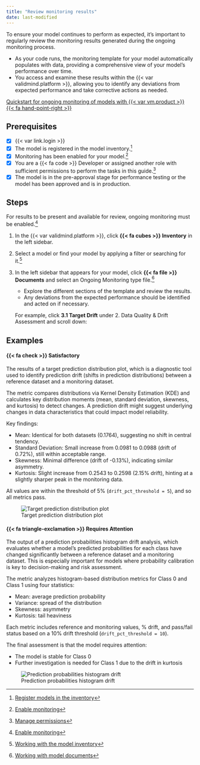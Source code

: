 ```yaml
---
title: "Review monitoring results"
date: last-modified
---
```


To ensure your model continues to perform as expected, it's important to regularly review the monitoring results generated during the ongoing monitoring process. 

- As your code runs, the monitoring template for your model automatically populates with data, providing a comprehensive view of your model's performance over time. 
- You access and examine these results within the {{< var validmind.platform >}}, allowing you to identify any deviations from expected performance and take corrective actions as needed.


::: {.callout title="To try out monitoring, check out the code sample for ongoing monitoring of models."}
[Quickstart for ongoing monitoring of models with {{< var vm.product >}} {{< fa hand-point-right >}}](/notebooks/code_samples/ongoing_monitoring/quickstart_customer_churn_ongoing_monitoring.ipynb)
:::

::: {.attn}

## Prerequisites

- [x] {{< var link.login >}}
- [x] The model is registered in the model inventory.[^1]
- [x] Monitoring has been enabled for your model.[^2]
- [x] You are a [{{< fa code >}} Developer]{.bubble} or assigned another role with sufficient permissions to perform the tasks in this guide.[^3]
- [x] The model is in the pre-approval stage for performance testing or the model has been approved and is in production.

:::

## Steps

::: {.callout}
For results to be present and available for review, ongoing monitoring must be enabled.[^4]
:::

1. In the {{< var validmind.platform >}}, click **{{< fa cubes >}} Inventory** in the left sidebar.

2. Select a model or find your model by applying a filter or searching for it.[^5]

3. In the left sidebar that appears for your model, click **{{< fa file >}} Documents** and select an Ongoing Monitoring type file.[^6]
   
    - Explore the different sections of the template and review the results.
    - Any deviations from the expected performance should be identified and acted on if necessary.

    For example, click **3.1 Target Drift** under 2. Data Quality & Drift Assessment and scroll down:

## Examples

#### [{{< fa check >}} Satisfactory]{.bubble .green-bg}

:::: {.flex .flex-wrap .justify-around .w-100}

::: {.w-50-ns .pa2}


The results of a target prediction distribution plot, which is a diagnostic tool used to identify prediction drift (shifts in prediction distributions) between a reference dataset and a monitoring dataset.

The metric compares distributions via Kernel Density Estimation (KDE) and calculates key distribution moments (mean, standard deviation, skewness, and kurtosis) to detect changes. A prediction drift might suggest underlying changes in data characteristics that could impact model reliability.

Key findings:

- Mean: Identical for both datasets (0.1764), suggesting no shift in central tendency.
- Standard Deviation: Small increase from 0.0981 to 0.0988 (drift of 0.72%), still within acceptable range.
- Skewness: Minimal difference (drift of -0.13%), indicating similar asymmetry.
- Kurtosis: Slight increase from 0.2543 to 0.2598 (2.15% drift), hinting at a slightly sharper peak in the monitoring data.

All values are within the threshold of 5% (`drift_pct_threshold = 5`), and so all metrics pass.
:::

::: {.w-50-ns .pa2}
![Target prediction distribution plot](/guide/monitoring/distribution-of-reference-and-monitor-predictions-full.png){fig-alt="An image showing a target prediction distribution plot as explained in the text." .screenshot}
:::
 
::::

#### [{{< fa triangle-exclamation >}} Requires Attention]{.bubble .yellow-bg}

:::: {.flex .flex-wrap .justify-around .w-100}

::: {.w-50-ns .pa2}

The output of a prediction probabilities histogram drift analysis, which evaluates whether a model’s predicted probabilities for each class have changed significantly between a reference dataset and a monitoring dataset. This is especially important for models where probability calibration is key to decision-making and risk assessment.

The metric analyzes histogram-based distribution metrics for Class 0 and Class 1 using four statistics:

- Mean: average prediction probability
- Variance: spread of the distribution
- Skewness: asymmetry
- Kurtosis: tail heaviness

Each metric includes reference and monitoring values, % drift, and pass/fail status based on a 10% drift threshold (`drift_pct_threshold = 10`).

The final assessment is that the model requires attention: 

- The model is stable for Class 0
- Further investigation is needed for Class 1 due to the drift in kurtosis

:::

::: {.w-50-ns .pa2}
![Prediction probabilities histogram drift](/guide/monitoring/prediction-probabilities-histogram-drift-full.png){fig-alt="An image showing a prediction probabilities histogram drift analysis as explained in the text." .screenshot}
:::
 
::::


<!-- FOOTNOTES -->

[^1]: [Register models in the inventory](/guide/model-inventory/register-models-in-inventory.qmd)

[^2]: [Enable monitoring](enable-monitoring.qmd)

[^3]: [Manage permissions](/guide/configuration/manage-permissions.qmd)

[^4]: [Enable monitoring](enable-monitoring.qmd)

[^5]: [Working with the model inventory](/guide/model-inventory/working-with-model-inventory.qmd#search-filter-and-sort-models)

[^6]: [Working with model documents](/guide/templates/working-with-model-documents.qmd)

